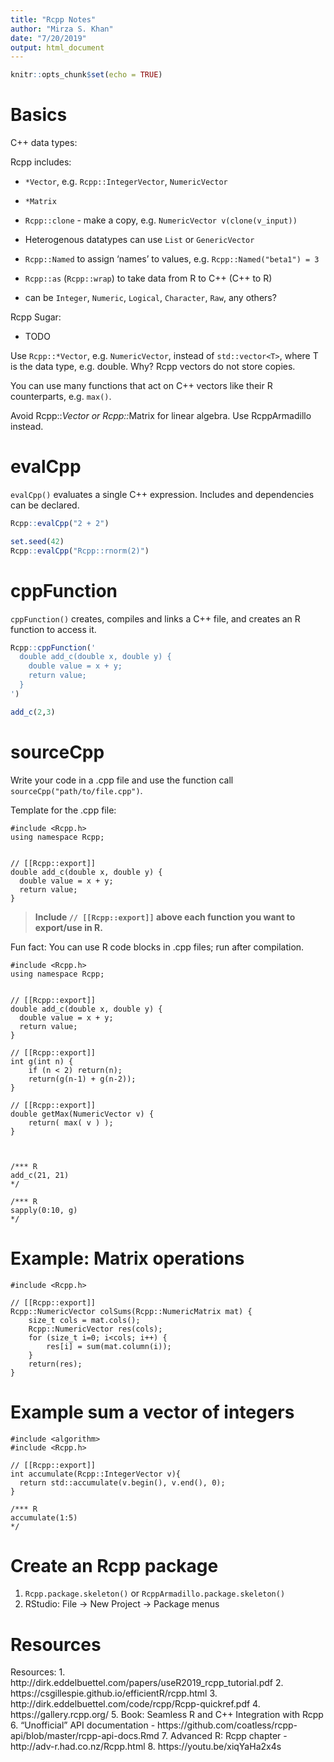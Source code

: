 ```yaml
---
title: "Rcpp Notes"
author: "Mirza S. Khan"
date: "7/20/2019"
output: html_document
---
```


```r
knitr::opts_chunk$set(echo = TRUE)
```

# Basics

C++ data types:

Rcpp includes:

- `*Vector`, e.g. `Rcpp::IntegerVector`, `NumericVector`
- `*Matrix`
- `Rcpp::clone` - make a copy, e.g. `NumericVector v(clone(v_input))`
- Heterogenous datatypes can use `List` or `GenericVector`
- `Rcpp::Named` to assign 'names' to values, e.g. `Rcpp::Named("beta1") = 3`
- `Rcpp::as` (`Rcpp::wrap`) to take data from R to C++ (C++ to R)

* can be `Integer`, `Numeric`, `Logical`, `Character`, `Raw`, any others?

Rcpp Sugar:

- TODO

Use `Rcpp::*Vector`, e.g. `NumericVector`, instead of `std::vector<T>`, where T is the data type, e.g. double. Why? Rcpp vectors do not store copies. 

You can use many functions that act on C++ vectors like their R counterparts, e.g. `max()`.

Avoid Rcpp::*Vector or Rcpp::*Matrix for linear algebra. Use RcppArmadillo instead.

# evalCpp

`evalCpp()` evaluates a single C++ expression. Includes and
dependencies can be declared.

```r
Rcpp::evalCpp("2 + 2")

set.seed(42)
Rcpp::evalCpp("Rcpp::rnorm(2)")
```

# cppFunction

`cppFunction()` creates, compiles and links a C++ file, and creates
an R function to access it.

```r
Rcpp::cppFunction('
  double add_c(double x, double y) {
    double value = x + y;
    return value;
  }
')

add_c(2,3)
```

# sourceCpp

Write your code in a .cpp file and use the function call `sourceCpp("path/to/file.cpp")`.

Template for the .cpp file:

```
#include <Rcpp.h>
using namespace Rcpp;


// [[Rcpp::export]]
double add_c(double x, double y) {
  double value = x + y;
  return value;
}
```

> **Include `// [[Rcpp::export]]` above each function you want to export/use in R.**

Fun fact: You can use R code blocks in .cpp files; run after compilation.

```
#include <Rcpp.h>
using namespace Rcpp;


// [[Rcpp::export]]
double add_c(double x, double y) {
  double value = x + y;
  return value;
}

// [[Rcpp::export]]
int g(int n) {
	if (n < 2) return(n);
	return(g(n-1) + g(n-2));
}

// [[Rcpp::export]]
double getMax(NumericVector v) {
	return( max( v ) );
}



/*** R
add_c(21, 21)
*/

/*** R
sapply(0:10, g)
*/
```

# Example: Matrix operations

```
#include <Rcpp.h>

// [[Rcpp::export]]
Rcpp::NumericVector colSums(Rcpp::NumericMatrix mat) {
	size_t cols = mat.cols();
	Rcpp::NumericVector res(cols);
	for (size_t i=0; i<cols; i++) {
		res[i] = sum(mat.column(i));
	}
	return(res);
}
```

# Example sum a vector of integers

```Rcpp
#include <algorithm>
#include <Rcpp.h>

// [[Rcpp::export]]
int accumulate(Rcpp::IntegerVector v){
  return std::accumulate(v.begin(), v.end(), 0);
}

/*** R
accumulate(1:5)
*/
```



# Create an Rcpp package

1. `Rcpp.package.skeleton()` or `RcppArmadillo.package.skeleton()`
2. RStudio: File -> New Project -> Package menus


# Resources

Resources:
1. http://dirk.eddelbuettel.com/papers/useR2019_rcpp_tutorial.pdf
2. https://csgillespie.github.io/efficientR/rcpp.html
3. http://dirk.eddelbuettel.com/code/rcpp/Rcpp-quickref.pdf
4. https://gallery.rcpp.org/
5. Book: Seamless R and C++ Integration with Rcpp
6. "Unofficial" API documentation - https://github.com/coatless/rcpp-api/blob/master/rcpp-api-docs.Rmd
7. Advanced R: Rcpp chapter - http://adv-r.had.co.nz/Rcpp.html
8. https://youtu.be/xiqYaHa2x4s


